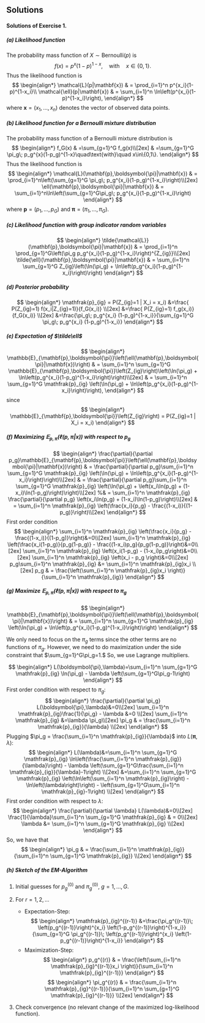 ## Solutions {-}

#### Solutions of Exercise 1. {-} 

##### (a) Likelihood function {-}

The probability mass function of $X\sim\text{Bernoulli}(p)$ is 
$$
f(x)=p^{x}(1-p)^{1-x},\quad\text{with}\quad x\in\{0,1\}.
$$
Thus the likelihood function is
$$
\begin{align*}
\mathcal{L}(p|\mathbf{x})   & = \prod_{i=1}^n p^{x_i}(1-p)^{1-x_i}\\
\mathcal{\ell}(p|\mathbf{x}) & = \sum_{i=1}^n \ln\left(p^{x_i}(1-p)^{1-x_i}\right),
\end{align*}
$$
where $\mathbf{x}=(x_1,\dots,x_n)$ denotes the vector of observed data points. 


##### (b) Likelihood function for a Bernoulli mixture distribution {-}
The probability mass function of a Bernoulli mixture distribution is 
$$
\begin{align*}
f_G(x)
& =\sum_{g=1}^G f_g(x)\\[2ex]
& =\sum_{g=1}^G \pi_g\; p_g^{x}(1-p_g)^{1-x}\quad\text{with}\quad x\in\{0,1\}.
\end{align*}
$$
Thus the likelihood function is
$$
\begin{align*}
\mathcal{L}(\mathbf{p},\boldsymbol{\pi}|\mathbf{x})    & = \prod_{i=1}^n\left(\sum_{g=1}^G \pi_g\; p_g^{x_i}(1-p_g)^{1-x_i}\right)\\[2ex]
\ell(\mathbf{p},\boldsymbol{\pi}|\mathbf{x}) & = \sum_{i=1}^n\ln\left(\sum_{g=1}^G\pi_g\; p_g^{x_i}(1-p_g)^{1-x_i}\right)
\end{align*}
$$
where $\mathbf{p}=(p_1,\dots,p_G)$ and $\boldsymbol{\pi}=(\pi_1,\dots,\pi_G)$.

##### (c) Likelihood function with group indicator random variables {-}

$$
\begin{align*}
\tilde{\mathcal{L}}(\mathbf{p},\boldsymbol{\pi}|\mathbf{x}) 
& = \prod_{i=1}^n \prod_{g=1}^G\left(\pi_g p_g^{x_i}(1-p_g)^{1-x_i}\right)^{Z_{ig}}\\[2ex]
\tilde{\ell}(\mathbf{p},\boldsymbol{\pi}|\mathbf{x})    
& = \sum_{i=1}^n \sum_{g=1}^G Z_{ig}\left(\ln(\pi_g) + \ln\left(p_g^{x_i}(1-p_g)^{1-x_i}\right)\right)
\end{align*}
$$


##### (d) Posterior probability {-}

$$
\begin{align*}
\mathfrak{p}_{ig} = P(Z_{ig}=1 | X_i = x_i) 
&=\frac{ P(Z_{ig}=1) f(x_i|Z_{ig}=1)}{f_G(x_i)} \\[2ex]
&=\frac{ P(Z_{ig}=1) f_g(x_i)}{f_G(x_i)} \\[2ex]
&=\frac{\pi_g\; p_g^{x_i} (1-p_g)^{1-x_i}}{\sum_{g=1}^G \pi_g\; p_g^{x_i} (1-p_g)^{1-x_i}}
\end{align*}
$$


##### (e) Expectation of $\tilde\ell$ {-}


$$
\begin{align*}
\mathbb{E}_{\mathbf{p},\boldsymbol{\pi}}\left(\ell(\mathbf{p},\boldsymbol{\pi}|\mathbf{x})\right) 
& = \sum_{i=1}^n \sum_{g=1}^G \mathbb{E}_{\mathbf{p},\boldsymbol{\pi}}\left(Z_{ig}\right)\left(\ln(\pi_g) + \ln\left(p_g^{x_i}(1-p_g)^{1-x_i}\right)\right)\\[2ex]
& = \sum_{i=1}^n \sum_{g=1}^G \mathfrak{p}_{ig} \left(\ln(\pi_g) + \ln\left(p_g^{x_i}(1-p_g)^{1-x_i}\right)\right),
\end{align*}
$$
since 
$$
\begin{align*}
\mathbb{E}_{\mathbf{p},\boldsymbol{\pi}}\left(Z_{ig}\right) = P(Z_{ig}=1 | X_i = x_i) 
\end{align*}
$$


##### (f) Maximizing $\mathbb{E}_{\mathbf{p},\boldsymbol{\pi}}\left(\ell(\mathbf{p},\boldsymbol{\pi}|\mathbf{x})\right)$ with respect to $p_g$ {-}

$$
\begin{align*}
\frac{\partial}{\partial p_g}\mathbb{E}_{\mathbf{p},\boldsymbol{\pi}}\left(\ell(\mathbf{p},\boldsymbol{\pi}|\mathbf{x})\right) 
& = \frac{\partial}{\partial p_g}\sum_{i=1}^n \sum_{g=1}^G \mathfrak{p}_{ig} \left(\ln(\pi_g) + \ln\left(p_g^{x_i}(1-p_g)^{1-x_i}\right)\right)\\[2ex]
& = \frac{\partial}{\partial p_g}\sum_{i=1}^n \sum_{g=1}^G \mathfrak{p}_{ig} \left(\ln(\pi_g) + \left(x_i\ln(p_g) + (1-x_i)\ln(1-p_g)\right)\right)\\[2ex]
%& = \sum_{i=1}^n \mathfrak{p}_{ig} \frac{\partial}{\partial p_g} \left(x_i\ln(p_g) + (1-x_i)\ln(1-p_g)\right)\\[2ex]
& = \sum_{i=1}^n \mathfrak{p}_{ig} \left(\frac{x_i}{p_g} - \frac{(1-x_i)}{(1-p_g)}\right)\\[2ex]
\end{align*}
$$
First order condition
$$
\begin{align*}
\sum_{i=1}^n \mathfrak{p}_{ig} \left(\frac{x_i}{p_g} - \frac{(1-x_i)}{(1-p_g)}\right)&=0\\[2ex]
\sum_{i=1}^n \mathfrak{p}_{ig} \left(\frac{x_i(1-p_g)}{p_g(1-p_g)} - \frac{(1-x_i)p_g}{p_g(1-p_g)}\right)&=0\\[2ex]
\sum_{i=1}^n \mathfrak{p}_{ig} \left(x_i(1-p_g) - (1-x_i)p_g\right)&=0\\[2ex]
\sum_{i=1}^n \mathfrak{p}_{ig} \left(x_i - p_g \right)&=0\\[2ex]
p_g\sum_{i=1}^n \mathfrak{p}_{ig} &= \sum_{i=1}^n \mathfrak{p}_{ig}x_i \\[2ex]
p_g & = \frac{\left(\sum_{i=1}^n \mathfrak{p}_{ig}x_i \right)}{\sum_{i=1}^n \mathfrak{p}_{ig}}
\end{align*}
$$


##### (g) Maximize $\mathbb{E}_{\mathbf{p},\boldsymbol{\pi}}\left(\ell(\mathbf{p},\boldsymbol{\pi}|\mathbf{x})\right)$ with respect to $\pi_g$ {-}


$$
\begin{align*}
\mathbb{E}_{\mathbf{p},\boldsymbol{\pi}}\left(\ell(\mathbf{p},\boldsymbol{\pi}|\mathbf{x})\right) 
& = \sum_{i=1}^n \sum_{g=1}^G \mathfrak{p}_{ig} \left(\ln(\pi_g) + \ln\left(p_g^{x_i}(1-p_g)^{1-x_i}\right)\right)
\end{align*}
$$


We only need to focus on the $\pi_g$ terms since the other terms are no functions of $\pi_g$. However, we need to do maximization under the side constraint that $\sum_{g=1}^G\pi_g=1.$ So, we use Lagrange multipliers. 

$$
\begin{align*}
L(\boldsymbol{\pi},\lambda)=\sum_{i=1}^n \sum_{g=1}^G \mathfrak{p}_{ig} \ln(\pi_g) - \lambda \left(\sum_{g=1}^G\pi_g-1\right) 
\end{align*}
$$
First order condition with respect to $\pi_g$:
$$
\begin{align*}
\frac{\partial}{\partial \pi_g} L(\boldsymbol{\pi},\lambda)&=0\\[2ex]
\sum_{i=1}^n \mathfrak{p}_{ig}\frac{1}{\pi_g}  - \lambda  &=0 \\[2ex]
\sum_{i=1}^n \mathfrak{p}_{ig}   &=\lambda \pi_g\\[2ex]
\pi_g & = \frac{\sum_{i=1}^n \mathfrak{p}_{ig}}{\lambda}  \\[2ex]
\end{align*}
$$
Plugging $\pi_g = \frac{\sum_{i=1}^n \mathfrak{p}_{ig}}{\lambda}$ into $L(\boldsymbol{\pi},\lambda)$:
$$
\begin{align*}
L(\lambda)&=\sum_{i=1}^n \sum_{g=1}^G \mathfrak{p}_{ig} \ln\left(\frac{\sum_{i=1}^n \mathfrak{p}_{ig}}{\lambda}\right) - \lambda \left(\sum_{g=1}^G\frac{\sum_{i=1}^n \mathfrak{p}_{ig}}{\lambda}-1\right) \\[2ex]
&=\sum_{i=1}^n \sum_{g=1}^G \mathfrak{p}_{ig} \left(\ln\left(\sum_{i=1}^n \mathfrak{p}_{ig}\right) - \ln\left(\lambda\right)\right) -  \left(\sum_{g=1}^G\sum_{i=1}^n \mathfrak{p}_{ig}-1\right) \\[2ex]
\end{align*}
$$
First order condition with respect to $\lambda$:
$$
\begin{align*}
\frac{\partial}{\partial \lambda} L(\lambda)&=0\\[2ex]
\frac{1}{\lambda}\sum_{i=1}^n \sum_{g=1}^G \mathfrak{p}_{ig} & = 0\\[2ex]
\lambda &= \sum_{i=1}^n \sum_{g=1}^G \mathfrak{p}_{ig} \\[2ex]
\end{align*}
$$
So, we have that 
$$
\begin{align*}
\pi_g & = \frac{\sum_{i=1}^n \mathfrak{p}_{ig}}{\sum_{i=1}^n \sum_{g=1}^G \mathfrak{p}_{ig}}  \\[2ex]
\end{align*}
$$


##### (h) Sketch of the EM-Algorithm {-}

1. Initial guesses for $p_g^{(0)}$ and $\pi_g^{(0)}$,  $g=1,\dots,G$.

2. For $r=1,2,\dots$
    * Expectation-Step: 
    $$
    \begin{align*}
    \mathfrak{p}_{ig}^{(r-1)} 
    &=\frac{\pi_g^{(r-1)}\; \left(p_g^{(r-1)}\right)^{x_i} \left(1-p_g^{(r-1)}\right)^{1-x_i}}{\sum_{g=1}^G \pi_g^{(r-1)}\; \left(p_g^{(r-1)}\right)^{x_i} \left(1-p_g^{(r-1)}\right)^{1-x_i}}
    \end{align*}
    $$
    * Maximization-Step: 
    $$
    \begin{align*}
    p_g^{(r)} & = \frac{\left(\sum_{i=1}^n \mathfrak{p}_{ig}^{(r-1)}x_i \right)}{\sum_{i=1}^n \mathfrak{p}_{ig}^{(r-1)}}
    \end{align*}
    $$
    $$
    \begin{align*}
    \pi_g^{(r)} & = \frac{\sum_{i=1}^n \mathfrak{p}_{ig}^{(r-1)}}{\sum_{i=1}^n \sum_{g=1}^G \mathfrak{p}_{ig}^{(r-1)}}  \\[2ex]
    \end{align*}
    $$

3. Check convergence (no relevant change of the maximized log-likelihood function). 